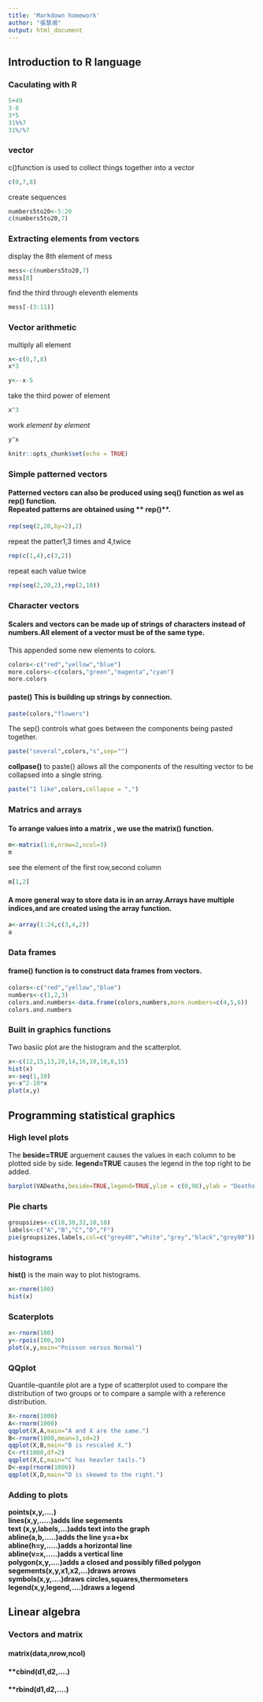 ```yaml
---
title: 'Markdown homework'
author: "張慧湘"
output: html_document
---
```

## Introduction to R language
### Caculating with R 
```r
5+49
3-8
3*5
31%%7
31%/%7
```

###  vector

c()function is used to collect things together into a vector
```r
c(0,7,8)
```
create sequences
```r
numbers5to20<-5:20
c(numbers5to20,7)
```

###  Extracting elements from vectors

display the 8th element of mess
```r
mess<-c(numbers5to20,7)
mess[8]
```

find the third through eleventh elements
```r
mess[-(3:11)]
```

###  Vector arithmetic

multiply all element
```r
x<-c(0,7,8)
x*3
```

```r
y<--x-5
```

take the third power of element
```r
x^3
```

work *element by element* 
```r
y^x
```

```r
knitr::opts_chunk$set(echo = TRUE)
```

### Simple patterned vectors

#### Patterned vectors can also be produced using **seq()** function as wel as **rep()** function. <br> Repeated patterns are obtained using ** rep()**.

```r
rep(seq(2,20,by=2),2)
```
repeat the patter1,3 times and 4,twice
```r
rep(c(1,4),c(3,2))
```
repeat each value twice
```r
rep(seq(2,20,2),rep(2,10))
```

### Character vectors
#### Scalers and vectors can be made up of strings of characters instead of numbers.All element of a vector must be of **the same type**.
This appended some new elements to colors.
```r
colors<-c("red","yellow","blue")
more.colors<-c(colors,"green","magenta","cyan")
more.colors
```
#### **paste()** This is building up strings by connection.
```r
paste(colors,"flowers")
```
The sep() controls what goes between the components being pasted together.
```r
paste("several",colors,"s",sep="")
```
**collpase()** to paste() allows all the components of the resulting vector to be collapsed into a single string.
```r
paste("I like",colors,collapse = ",")
```
### Matrics and arrays
#### To arrange values into a matrix , we use the **matrix()** function.
```r
m<-matrix(1:6,nrow=2,ncol=3)
m
```
see the element of the first row,second column
```r
m[1,2]
```
#### A more general way to store data is in an array.Arrays have multiple indices,and are created using the array function.
```r
a<-array(1:24,c(3,4,2))
a
```
### Data frames
#### **frame()** function is to construct data frames from vectors.
```r
colors<-c("red","yellow","blue")
numbers<-c(1,2,3)
colors.and.numbers<-data.frame(colors,numbers,more.numbers=c(4,5,6))
colors.and.numbers
```

### Built in graphics functions
Two basiic plot are the histogram and the scatterplot.


```r
x<-c(12,15,13,20,14,16,10,10,8,15)
hist(x)
x<-seq(1,10)
y<-x^2-10*x
plot(x,y)

```

## Programming statistical graphics
### High level plots
The **beside=TRUE** arguement causes the values in each column to be plotted side by side.  **legend=TRUE** causes the legend in the top right to be added.
```r
barplot(VADeaths,beside=TRUE,legend=TRUE,ylim = c(0,90),ylab = "Deaths per 1000",main="Death rates in Virginia")
```
### Pie charts
```r
groupsizes<-c(18,30,32,10,10)
labels<-c("A","B","C","D","F")
pie(groupsizes,labels,col=c("grey40","white","grey","black","grey90"))
```
### histograms
**hist()** is the main way to plot histograms.
```r
x<-rnorm(100)
hist(x)
```
### Scaterplots
```r
x<-rnorm(100)
y<-rpois(100,30)
plot(x,y,main="Poisson versus Normal")

```
### QQplot
Quantile-quantile plot are a type of scatterplot used to compare the distribution of two groups or to compare a sample with a reference distribution.
```r
X<-rnorm(1000)
A<-rnorm(1000)
qqplot(X,A,main="A and X are the same.")
B<-rnorm(1000,mean=3,sd=2)
qqplot(X,B,main="B is rescaled X.")
C<-rt(1000,df=2)
qqplot(X,C,main="C has heavler tails.")
D<-exp(rnorm(1000))
qqplot(X,D,main="D is skewed to the right.")
```


### Adding to plots
**points(x,y,....)** <br> 
**lines(x,y,.....)adds line segements**  <br>
**text (x,y,labels,...)adds text into the graph**  <br>
**abline(a,b,.....)adds the line y=a+bx**  <br>
**abline(h=y,.....)adds a horizontal line**  <br>
**abline(v=x,.....)adds a vertical line**  <br>
**polygon(x,y,....)adds a closed and possibly filled polygon**  <br>
**segements(x,y,x1,x2,...)draws arrows** <br>
**symbols(x,y,....)draws circles,squares,thermometers** <br>
**legend(x,y,legend,....)draws a legend <br> **


##  Linear algebra

### Vectors and matrix
#### **matrix(data,nrow,ncol)** <br>
#### **cbind(d1,d2,....)<br>
#### **rbind(d1,d2,....)<br>



